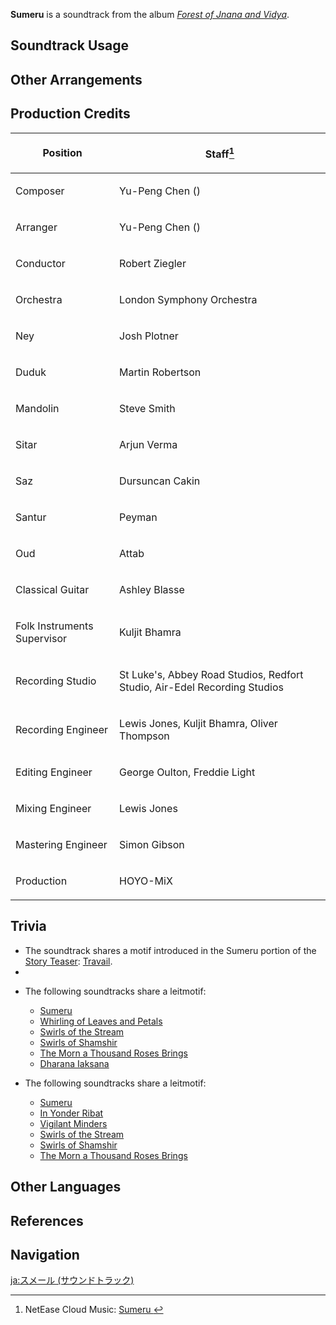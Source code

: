 {{Soundtrack Infobox
|title          = Sumeru
|image          = Forest of Jnana and Vidya.png
|album          = Forest of Jnana and Vidya
|disc           = 1
|number         = 01
|featured       = 
|featured2      = 
|featured3      = 
|featured_disc  = 
|featured_disc2 = 
|featured_disc3 = 
|youtube_id     = p_HmwQRfxQU
|spotify_id     = 1F00hgp905cG0jtO3B84ua
|previous       = 
|next           = Whirling of Leaves and Petals
}}
{{About|the soundtrack|the nation|Sumeru|the city|Sumeru City}}
'''Sumeru''' is a soundtrack from the album ''[[Forest of Jnana and Vidya]]''.

==Soundtrack Usage==
{{Soundtrack Usage
|quest     = Secret of the Scorching Desert//cutscene
|location  = 
|domain    = 
|eventgameplay = Chromatic Ode of Candies and Roses/Rocking Carriage//It's Adventure Time, Flower Carriage!
}}

==Other Arrangements==
{{Files by Category Gallery|Media Using an Unreleased Arrangement of Sumeru (Soundtrack) Soundtrack}}

==Production Credits==
{| class="wikitable"
! Position
! Staff<ref>NetEase Cloud Music: [https://music.163.com/#/song?id=1992141905 Sumeru {{zh|须弥}}]</ref>
|-
! Composer
| Yu-Peng Chen ({{zh|陈致逸}})
|-
! Arranger
| Yu-Peng Chen ({{zh|陈致逸}})
|-
! Conductor
| Robert Ziegler
|-
! Orchestra
| London Symphony Orchestra
|-
! Ney
| Josh Plotner
|-
! Duduk
| Martin Robertson
|-
! Mandolin
| Steve Smith
|-
! Sitar
| Arjun Verma
|-
! Saz
| Dursuncan Cakin
|-
! Santur
| Peyman
|-
! Oud
| Attab
|-
! Classical Guitar
| Ashley Blasse
|-
! Folk Instruments Supervisor
| Kuljit Bhamra
|-
! Recording Studio
| St Luke's, Abbey Road Studios, Redfort Studio, Air-Edel Recording Studios
|-
! Recording Engineer
| Lewis Jones, Kuljit Bhamra, Oliver Thompson
|-
! Editing Engineer
| George Oulton, Freddie Light
|-
! Mixing Engineer
| Lewis Jones
|-
! Mastering Engineer
| Simon Gibson
|-
! Production
| HOYO-MiX
|}

==Trivia==
* The soundtrack shares a motif introduced in the Sumeru portion of the [[Story Teaser#Special Story Teasers|Story Teaser]]: [[Teyvat Chapter Storyline Preview: Travail|Travail]].
* {{Transclude|Elogia Cinerosa|RukkhaLeitmotif|section=1}}
* <section begin="SumeruMainLeitmotif" />The following soundtracks share a leitmotif:
** [[Sumeru (Soundtrack)|Sumeru]]
** [[Whirling of Leaves and Petals]]
** [[Swirls of the Stream]]
** [[Swirls of Shamshir]]
** [[The Morn a Thousand Roses Brings (Soundtrack)|The Morn a Thousand Roses Brings]]
** [[Dharana Iaksana]] <section end="SumeruMainLeitmotif" />
* <section begin="SumeruMainLeitmotif2" />The following soundtracks share a leitmotif:
** [[Sumeru (Soundtrack)|Sumeru]]
** [[In Yonder Ribat]]
** [[Vigilant Minders]]
** [[Swirls of the Stream]]
** [[Swirls of Shamshir]]
** [[The Morn a Thousand Roses Brings (Soundtrack)|The Morn a Thousand Roses Brings]] <section end="SumeruMainLeitmotif2" />

==Other Languages==
{{Other Languages
|en      = Sumeru
|zhs     = 须弥
|zhs_rm  = Xūmí
|zht     = 須彌
|zht_rm  = Xūmí
|ja      = スメール
|ja_rm   = Sumeeru
|ko      = 수메르
}}

==References==
{{Reflist}}

==Navigation==
{{Soundtrack Navbox|Forest of Jnana and Vidya}}

[[ja:スメール (サウンドトラック)]]